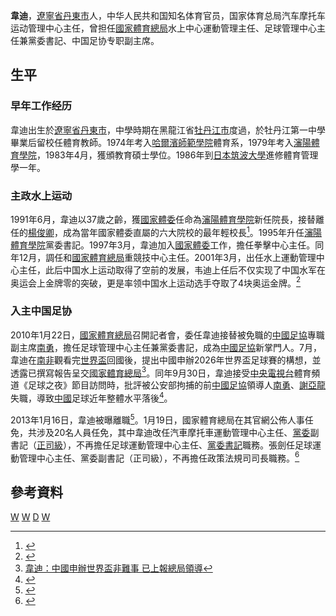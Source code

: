 '''韋迪'''{{BD|1954年|12月13日|||W}}，[[遼寧省|遼寧省]][[丹東市|丹東市]]人，中华人民共和国知名体育官员，国家体育总局汽车摩托车运动管理中心主任，曾担任[[國家體育總局|國家體育總局]]水上中心運動管理主任、足球管理中心主任兼黨委書記、中国足协专职副主席。

== 生平 ==
===早年工作经历===
韋迪出生於[[遼寧省|遼寧省]][[丹東市|丹東市]]，中學時期在黑龍江省[[牡丹江市|牡丹江市]]度過，於牡丹江第一中學畢業后留校任體育教師。1974年考入[[哈爾濱師範學院|哈爾濱師範學院]]體育系，1979年考入[[瀋陽體育學院|瀋陽體育學院]]，1983年4月，獲頒教育碩士學位。1986年到[[日本|日本]][[筑波大學|筑波大學]]進修體育管理學一年。

===主政水上运动===
1991年6月，韋迪以37歲之齡，獲[[國家體委|國家體委]]任命為[[瀋陽體育學院|瀋陽體育學院]]新任院長，接替離任的[[楊俊卿|楊俊卿]]，成為當年國家體委直屬的六大院校的最年輕校長<ref>{{Cite web |url=http://paper.wenweipo.com/2010/01/24/CH1001240002.htm |title=37歲當體院院長 韋迪人稱「萬金油」 |access-date=2010-03-25 |archive-url=https://web.archive.org/web/20100129005632/http://paper.wenweipo.com/2010/01/24/CH1001240002.htm |archive-date=2010-01-29 |dead-url=yes }}</ref>。1995年升任[[瀋陽體育學院|瀋陽體育學院]]黨委書記。1997年3月，韋迪加入[[國家體委|國家體委]]工作，擔任拳擊中心主任。同年12月，調任和[[國家體育總局|國家體育總局]]重競技中心主任。2001年3月，出任水上運動管理中心主任，此后中国水上运动取得了空前的发展，韦迪上任后不仅实现了中国水军在奥运会上金牌零的突破，更是率领中国水上运动选手夺取了4块奥运金牌。<ref>{{cite web|url=http://sports.163.com/10/0122/12/5TKQ8GUR00051C89.html| title=率水军连创历史 实现奥运金牌零突破| publisher=[[网易|网易体育]]|date=2010年1月22日 | accessdate=}}</ref>

===入主中国足协===
2010年1月22日，[[國家體育總局|國家體育總局]]召開記者會，委任韋迪接替被免職的[[中國足協|中國足協]]專職副主席[[南勇|南勇]]，擔任足球管理中心主任兼黨委書記，成為[[中國足協|中國足協]]新掌門人。7月，韋迪在[[南非|南非]]觀看完[[世界盃|世界盃]]回國後，提出中國申辦2026年世界盃足球賽的構想，並透露已撰寫報告呈交[[國家體育總局|國家體育總局]]<ref>[http://www.cns.hk:89/ty/2010/07-20/2411879.shtml 韋迪：中國申辦世界盃非難事 已上報總局領導]{{dead link|date=2018年5月 |bot=InternetArchiveBot |fix-attempted=yes }}</ref>。同年9月30日，韋迪接受[[中国中央电视台|中央電視台]]體育頻道《足球之夜》節目訪問時，批評被公安部拘捕的前[[中國足協|中國足協]]領導人[[南勇|南勇]]、[[謝亞龍|謝亞龍]]失職，導致[[中國|中國]]足球近年整體水平落後<ref>{{Cite web |url=http://sports.sohu.com/20101001/n275384567.shtml |title=韋迪痛批南勇謝亞龍 |accessdate=2010-10-02 |archive-date=2010-10-09 |archive-url=https://web.archive.org/web/20101009204658/http://sports.sohu.com/20101001/n275384567.shtml |dead-url=no }}</ref>。

2013年1月16日，韋迪被曝離職<ref>{{Cite web |url=http://sports.people.com.cn/GB/31928/354438/ |title=曝韋迪離職--體育頻道--人民網 |accessdate=2013-06-10 |archive-date=2016-03-04 |archive-url=https://web.archive.org/web/20160304071941/http://sports.people.com.cn/GB/31928/354438/ |dead-url=no }}</ref>。1月19日，國家體育總局在其官網公佈人事任免，共涉及20名人員任免，其中韋迪改任汽車摩托車運動管理中心主任、[[黨委|黨委]]副書記（[[正司級|正司級]]），不再擔任足球運動管理中心主任、[[黨委書記|黨委書記]]職務。張劍任足球運動管理中心主任、黨委副書記（正司級），不再擔任政策法規司司長職務。<ref>{{Cite web |url=http://sports.people.com.cn/n/2013/0220/c35862-20537824.html |title=國家體育總局公佈人事任免：張劍任足管中心主任(圖)-體育-人民網 |accessdate=2013-06-10 |archive-date=2013-05-14 |archive-url=https://web.archive.org/web/20130514081610/http://sports.people.com.cn/n/2013/0220/c35862-20537824.html |dead-url=no }}</ref>

== 參考資料 ==
{{reflist}}

{{start box}}
{{succession box|1 =[[南勇|南勇]]|3 =[[中国足协|中国足协]]专职副主席<br/>中国足球运动管理中心主任|4 =2010年-2013年|2 =[[张剑|张剑]]}}
{{end box}}

[[Category:中華人民共和國政府官員|W]]
[[Category:丹东人|W]]
[[Category:韦姓|D]]
[[Category:中国足球协会专职副主席|W]]